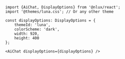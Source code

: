 ```tsx
import {AiChat, DisplayOptions} from '@nlux/react';
import '@themes/luna.css'; // Or any other theme

const displayOptions: DisplayOptions = {
    themeId: 'luna',
    colorScheme: 'dark',
    width: 920,
    height: 400
};
```
```tsx
<AiChat displayOptions={displayOptions} />
```